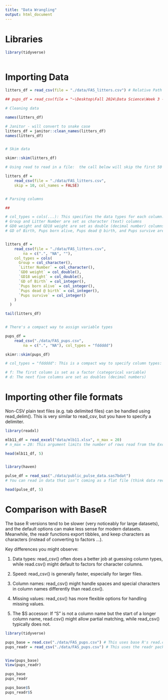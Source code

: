 ```yaml
---
title: "Data Wrangling"
output: html_document
---
```




# Libraries


```r
library(tidyverse)



```

# Importing Data


```r
litters_df = read_csv(file = "./data/FAS_litters.csv") # Relative Path

## pups_df = read_csv(file = "~\Desktop\Fall 2024\Data Science\Week 3 - Data Wrangling\p8105_DataWrangling\data\FAS_litters.csv") # Absolute path

# Cleaning data

names(litters_df)

# Janitor - will convert to snake case
litters_df = janitor::clean_names(litters_df) 
names(litters_df)


# Skim data

skimr::skim(litters_df)

# Using read to read in a file:  the call below will skip the first 50 lines of data and not assume the first row are variable names

litters_df = 
    read_csv(file = "./data/FAS_litters.csv",
    skip = 10, col_names = FALSE)


# Parsing columns

##

# col_types = cols(...): This specifies the data types for each column:
# Group and Litter Number are set as character (text) columns
# GD0 weight and GD18 weight are set as double (decimal number) columns
# GD of Birth, Pups born alive, Pups dead @ birth, and Pups survive are set as integer columns


litters_df = 
    read_csv(file = "./data/FAS_litters.csv",
        na = c(".", "NA", ""),
    col_types = cols(
      Group = col_character(),
      `Litter Number` = col_character(),
      `GD0 weight` = col_double(),
      `GD18 weight` = col_double(),
      `GD of Birth` = col_integer(),
      `Pups born alive` = col_integer(),
      `Pups dead @ birth` = col_integer(),
      `Pups survive` = col_integer()
    )
  )

tail(litters_df)


# There's a compact way to assign variable types

pups_df = 
    read_csv("./data/FAS_pups.csv",
        na = c(".", "NA"), col_types = "fddddd")

skimr::skim(pups_df)

# col_types = "fddddd": This is a compact way to specify column types:

# f: The first column is set as a factor (categorical variable)
# d: The next five columns are set as doubles (decimal numbers)


```


# Importing other file formats

Non-CSV plain text files (e.g. tab delimited files) can be handled using read_delim(). This is very similar to read_csv, but you have to specify a delimiter.

```r
library(readxl)

mlb11_df = read_excel("data/mlb11.xlsx", n_max = 20)
# n_max = 20: This argument limits the number of rows read from the Excel file to a maximum of 20.

head(mlb11_df, 5)


library(haven)

pulse_df = read_sas("./data/public_pulse_data.sas7bdat")
# You can read in data that isn’t coming as a flat file (think data rectangle), but it’s beyond our current scope.

head(pulse_df, 5)
```




# Comparison with BaseR

The base R versions tend to be slower (very noticeably for large datasets), and the default options can make less sense for modern datasets. Meanwhile, the readr functions export tibbles, and keep characters as characters (instead of converting to factors …).

Key differences you might observe:

1. Data types: read_csv() often does a better job at guessing column types, while read.csv() might default to factors for character columns.

2. Speed: read_csv() is generally faster, especially for larger files.

3. Column names: read_csv() might handle spaces and special characters in column names differently than read.csv().

4. Missing values: read_csv() has more flexible options for handling missing values.

5. The $S accessor: If "S" is not a column name but the start of a longer column name, read.csv() might allow partial matching, while read_csv() typically does not.


```r
library(tidyverse)

pups_base = read.csv("./data/FAS_pups.csv") # This uses base R's read.csv() function to read the CSV file and store it in pups_base.
pups_readr = read_csv("./data/FAS_pups.csv") # This uses the readr package's read_csv() function to read the same CSV file and store it in pups_readr.


View(pups_base)
View(pups_readr)

pups_base
pups_readr

pups_base$S
pups_readr$S


```